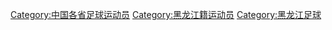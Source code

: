 [[Category:中国各省足球运动员|Category:中国各省足球运动员]]
[[Category:黑龙江籍运动员|Category:黑龙江籍运动员]]
[[Category:黑龙江足球|Category:黑龙江足球]]